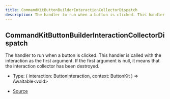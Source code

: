```yaml
---
title: CommandKitButtonBuilderInteractionCollectorDispatch
description: The handler to run when a button is clicked. This handler is called with the interaction as the first argument. If the first argument is null, it means that the interaction collector has been destroyed.
---
```


## CommandKitButtonBuilderInteractionCollectorDispatch

The handler to run when a button is clicked. This handler is called with the interaction as the first argument.
If the first argument is null, it means that the interaction collector has been destroyed.

- Type: (
  interaction: ButtonInteraction,
  context: ButtonKit
) => Awaitable\<void>

- [Source](https://github.com/underctrl-io/commandkit/blob/141d1404ab18a8e659209a0fab65466bf3b6dd85/packages/commandkit/src/components/v1/button/ButtonKit.ts#L39)